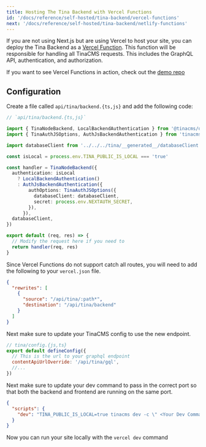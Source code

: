 ```yaml
---
title: Hosting The Tina Backend with Vercel Functions
id: '/docs/reference/self-hosted/tina-backend/vercel-functions'
next: '/docs/reference/self-hosted/tina-backend/netlify-functions'
---
```


If you are not using Next.js but are using Vercel to host your site, you can deploy the Tina Backend as a [Vercel Function](https://vercel.com/docs/functions/serverless-functions). This function will be responsible for handling all TinaCMS requests. This includes the GraphQL API, authentication, and authorization.

If you want to see Vercel Functions in action, check out the [demo repo](https://github.com/tinacms/tina-self-hosted-static-demo)

## Configuration

Create a file called `api/tina/backend.{ts,js}` and add the following code:

```ts
// `api/tina/backend.{ts,js}`

import { TinaNodeBackend, LocalBackendAuthentication } from '@tinacms/datalayer'
import { TinaAuthJSOptions, AuthJsBackendAuthentication } from 'tinacms-authjs'

import databaseClient from '../../../tina/__generated__/databaseClient'

const isLocal = process.env.TINA_PUBLIC_IS_LOCAL === 'true'

const handler = TinaNodeBackend({
  authentication: isLocal
    ? LocalBackendAuthentication()
    : AuthJsBackendAuthentication({
        authOptions: TinaAuthJSOptions({
          databaseClient: databaseClient,
          secret: process.env.NEXTAUTH_SECRET,
        }),
      }),
  databaseClient,
})

export default (req, res) => {
  // Modify the request here if you need to
  return handler(req, res)
}
```

Since Vercel Functions do not support catch all routes, you will need to add the following to your `vercel.json` file.

```json
{
  "rewrites": [
    {
      "source": "/api/tina/:path*",
      "destination": "/api/tina/backend"
    }
  ]
}
```

Next make sure to update your TinaCMS config to use the new endpoint.

```js
// tina/config.{js,ts}
export default defineConfig({
  // This is the url to your graphql endpoint
  contentApiUrlOverride: '/api/tina/gql',
  //...
})
```

Next make sure to update your dev command to pass in the correct port so that both the backend and frontend are running on the same port.

```json
{
  "scripts": {
    "dev": "TINA_PUBLIC_IS_LOCAL=true tinacms dev -c \" <Your Dev Command> --port $PORT\""
  }
}
```

Now you can run your site locally with the `vercel dev` command

